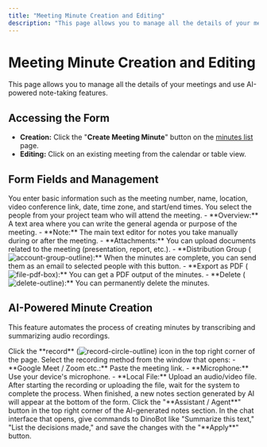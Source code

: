 ```yaml
---
title: "Meeting Minute Creation and Editing"
description: "This page allows you to manage all the details of your meetings and use AI-powered note-taking features."
---
```


# Meeting Minute Creation and Editing

This page allows you to manage all the details of your meetings and use AI-powered note-taking features.

## Accessing the Form

- **Creation:** Click the "**Create Meeting Minute**" button on the [minutes list](/en/meeting-minutes/minutes-list) page.
- **Editing:** Click on an existing meeting from the calendar or table view.

## Form Fields and Management

<AccordionGroup>
  <Accordion title="Meeting Information">
    You enter basic information such as the meeting number, name, location, video conference link, date, time zone, and start/end times.
  </Accordion>
  <Accordion title="Attendees">
    You select the people from your project team who will attend the meeting.
  </Accordion>
  <Accordion title="Agenda and Notes">
    - **Overview:** A text area where you can write the general agenda or purpose of the meeting.
    - **Note:** The main text editor for notes you take manually during or after the meeting.
    - **Attachments:** You can upload documents related to the meeting (presentation, report, etc.).
  </Accordion>
  <Accordion title="Minute Management">
    - **Distribution Group (<img src="/icons/account-group-outline.svg" alt="account-group-outline" className="inline align-middle dark:invert" style={{width: '16px', height: '16px', margin: 0}} />):** When the minutes are complete, you can send them as an email to selected people with this button.
    - **Export as PDF (<img src="/icons/file-pdf-box.svg" alt="file-pdf-box" className="inline align-middle dark:invert" style={{width: '16px', height: '16px', margin: 0}} />):** You can get a PDF output of the minutes.
    - **Delete (<img src="/icons/delete-outline.svg" alt="delete-outline" className="inline align-middle dark:invert" style={{width: '16px', height: '16px', margin: 0}} />):** You can permanently delete the minutes.
  </Accordion>
</AccordionGroup>

## AI-Powered Minute Creation

This feature automates the process of creating minutes by transcribing and summarizing audio recordings.

<Steps>
  <Step title="Start Meeting Recording">
    Click the **record** (<img src="/icons/record-circle-outline.svg" alt="record-circle-outline" className="inline align-middle dark:invert" style={{width: '16px', height: '16px', margin: 0}} />) icon in the top right corner of the page. Select the recording method from the window that opens:
    - **Google Meet / Zoom etc.:** Paste the meeting link.
    - **Microphone:** Use your device's microphone.
    - **Local File:** Upload an audio/video file.
  </Step>
  <Step title="Wait for Processing">
    After starting the recording or uploading the file, wait for the system to complete the process. When finished, a new notes section generated by AI will appear at the bottom of the form.
  </Step>
  <Step title="Edit Notes with the Assistant">
    Click the "**Assistant / Agent**" button in the top right corner of the AI-generated notes section. In the chat interface that opens, give commands to DinoBot like "Summarize this text," "List the decisions made," and save the changes with the "**Apply**" button.
  </Step>
</Steps>

